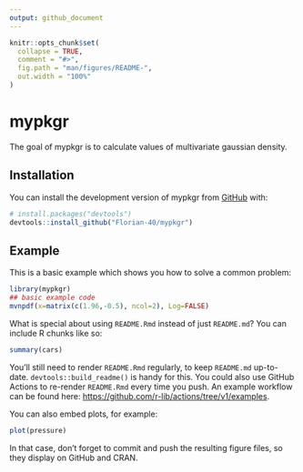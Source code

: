 ```yaml
---
output: github_document
---
```


<!-- README.md is generated from README.Rmd. Please edit that file -->

```r
knitr::opts_chunk$set(
  collapse = TRUE,
  comment = "#>",
  fig.path = "man/figures/README-",
  out.width = "100%"
)
```

# mypkgr

<!-- badges: start -->
<!-- badges: end -->

The goal of mypkgr is to calculate values of multivariate gaussian density.

## Installation

You can install the development version of mypkgr from [GitHub](https://github.com/) with:

``` r
# install.packages("devtools")
devtools::install_github("Florian-40/mypkgr")
```

## Example

This is a basic example which shows you how to solve a common problem:

```r
library(mypkgr)
## basic example code
mvnpdf(x=matrix(c(1.96,-0.5), ncol=2), Log=FALSE)
```

What is special about using `README.Rmd` instead of just `README.md`? You can include R chunks like so:

```r
summary(cars)
```

You'll still need to render `README.Rmd` regularly, to keep `README.md` up-to-date. `devtools::build_readme()` is handy for this. You could also use GitHub Actions to re-render `README.Rmd` every time you push. An example workflow can be found here: <https://github.com/r-lib/actions/tree/v1/examples>.

You can also embed plots, for example:

```r
plot(pressure)
```

In that case, don't forget to commit and push the resulting figure files, so they display on GitHub and CRAN.
